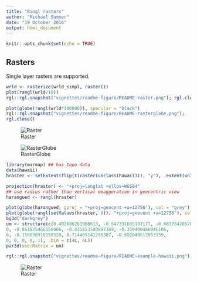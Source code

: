 ```yaml
---
title: "Rangl rasters"
author: "Michael Sumner"
date: "19 October 2016"
output: html_document
---
```


```r
knitr::opts_chunk$set(echo = TRUE)
```



## Rasters

Single layer rasters are supported. 

```r
wrld <- rasterize(wrld_simpl, raster())
plot(rangl(wrld/10))
rgl::rgl.snapshot("vignettes/readme-figure/README-raster.png"); rgl.close()

plot(globe(rangl(wrld*100000)), specular = "black")
rgl::rgl.snapshot("vignettes/readme-figure/README-rasterglobe.png");
rgl.close()

```

![Raster](readme-figure/README-raster.png)

![RasterGlobe](readme-figure/README-rasterglobe.png)

```r
library(marmap) ## has topo data
data(hawaii)
hraster <- setExtent(flip(t(raster(unclass(hawaii))), "y"),  extent(unlist(lapply(attr(hawaii, "dimnames"), function(x) as.numeric(c(head(x, 1), tail(x, 1)))))))

projection(hraster) <- "+proj=longlat +ellps=WGS84"
## use radius rather than vertical exaggeration in geocentric view
harangued <- rangl(hraster)

plot(globe(harangued, gproj = "+proj=geocent +a=12756"), col = "grey")
plot(globe(rangl(setValues(hraster, 0)), "+proj=geocent +a=12756"), col = "blue", alpha = 0.3)
bg3d("darkgrey")
um <- structure(c(0.482606261968613, -0.547331035137177, -0.683754205703735, 
0, -0.861825466156006, -0.435853540897369, -0.259400486946106, 
0, -0.156038910150528, 0.714465141296387, -0.682049512863159, 
0, 0, 0, 0, 1), .Dim = c(4L, 4L))
par3d(userMatrix = um)

rgl::rgl.snapshot("vignettes/readme-figure/README-example-hawaii.png"); rgl.close()

```

![Raster](readme-figure/README-example-hawaii.png)

